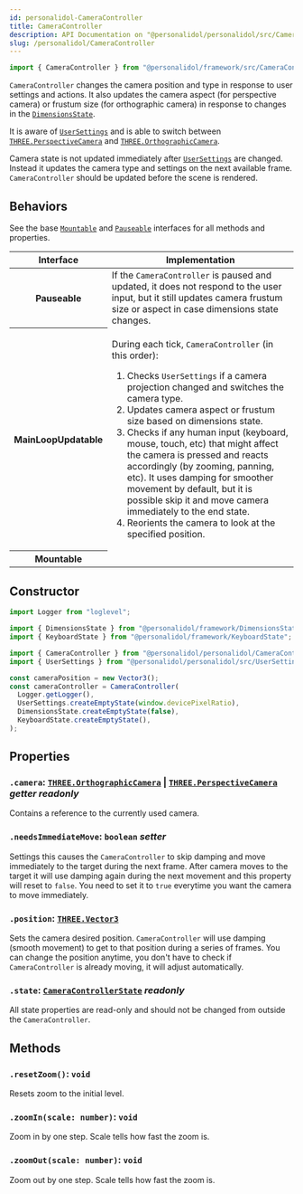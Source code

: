 ```yaml
---
id: personalidol-CameraController
title: CameraController
description: API Documentation on "@personalidol/personalidol/src/CameraController"
slug: /personalidol/CameraController
---
```



```typescript title="import path"
import { CameraController } from "@personalidol/framework/src/CameraController";
```

`CameraController` changes the camera position and type in response to user
settings and actions. It also updates the camera aspect (for perspective
camera) or frustum size (for orthographic camera) in response to changes in the
[`DimensionsState`](framework-DimensionsState.mdx).

It is aware of [`UserSettings`](personalidol-UserSettings.mdx) and is able to
switch between
[`THREE.PerspectiveCamera`](https://threejs.org/docs/?q=perspe#api/en/cameras/PerspectiveCamera)
and
[`THREE.OrthographicCamera`](https://threejs.org/docs/?q=ortho#api/en/cameras/OrthographicCamera).

Camera state is not updated immediately after
[`UserSettings`](personalidol-UserSettings.mdx) are changed. Instead it updates
the camera type and settings on the next available frame. `CameraController`
should be updated before the scene is rendered.

## Behaviors

See the base [`Mountable`](framework-Mountable.interface.mdx) and [`Pauseable`](framework-Pauseable.interface.mdx) interfaces for all methods and properties.

<table>
  <thead>
    <tr>
      <th scope="column">Interface</th>
      <th scope="column">Implementation</th>
    </tr>
  </thead>
  <tbody>
    <tr>
      <th scope="row">
        <Link to="../framework/Pauseable.interface">Pauseable</Link>
      </th>
      <td>
        If the <code>CameraController</code> is paused and updated, it does not
        respond to the user input, but it still updates camera frustum size or
        aspect in case dimensions state changes.
      </td>
    </tr>
    <tr>
      <th scope="row">
        <Link to="../framework/MainLoopUpdatable.interface">MainLoopUpdatable</Link>
      </th>
      <td>
        <p>
          During each tick, <code>CameraController</code> (in this order):
        </p>
        <ol>
          <li>
            Checks <code>UserSettings</code> if a camera projection changed and
            switches the camera type.
          </li>
          <li>
            Updates camera aspect or frustum size based on dimensions
            state.
          </li>
          <li>
            Checks if any human input (keyboard, mouse, touch, etc) that might
            affect the camera is pressed and reacts accordingly (by zooming,
            panning, etc). It uses damping for smoother movement by default,
            but it is possible skip it and move camera immediately to the end
            state.
          </li>
          <li>
            Reorients the camera to look at the specified position.
          </li>
        </ol>
      </td>
    </tr>
    <tr>
      <th scope="row">
        <Link to="../framework/Mountable.interface">Mountable</Link>
      </th>
      <td></td>
    </tr>
  </tbody>
</table>

## Constructor

```typescript
import Logger from "loglevel";

import { DimensionsState } from "@personalidol/framework/DimensionsState";
import { KeyboardState } from "@personalidol/framework/KeyboardState";

import { CameraController } from "@personalidol/personalidol/CameraController";
import { UserSettings } from "@personalidol/personalidol/src/UserSettings";

const cameraPosition = new Vector3();
const cameraController = CameraController(
  Logger.getLogger(),
  UserSettings.createEmptyState(window.devicePixelRatio),
  DimensionsState.createEmptyState(false),
  KeyboardState.createEmptyState(),
);
```

## Properties

### `.camera`: [`THREE.OrthographicCamera`](https://threejs.org/docs/?q=ortho#api/en/cameras/OrthographicCamera) | [`THREE.PerspectiveCamera`](https://threejs.org/docs/?q=perspe#api/en/cameras/PerspectiveCamera) *getter* *readonly*

Contains a reference to the currently used camera.

### `.needsImmediateMove`: `boolean` *setter*

Settings this causes the `CameraController` to skip damping and move
immediately to the target during the next frame. After camera moves to the
target it will use damping again during the next movement and this property
will reset to `false`. You need to set it to `true` everytime you want the
camera to move immediately.

### `.position`: [`THREE.Vector3`](https://threejs.org/docs/?q=vector3#api/en/math/Vector3)

Sets the camera desired position. `CameraController` will use damping (smooth
movement) to get to that position during a series of frames. You can change
the position anytime, you don't have to check if `CameraController` is already
moving, it will adjust automatically.

### `.state`: [`CameraControllerState`](personalidol-CameraControllerState.type.mdx) *readonly*

All state properties are read-only and should not be changed from outside the
`CameraController`.

## Methods

### `.resetZoom()`: `void`

Resets zoom to the initial level.

### `.zoomIn(scale: number)`: `void`

Zoom in by one step. Scale tells how fast the zoom is.

### `.zoomOut(scale: number)`: `void`

Zoom out by one step. Scale tells how fast the zoom is.
